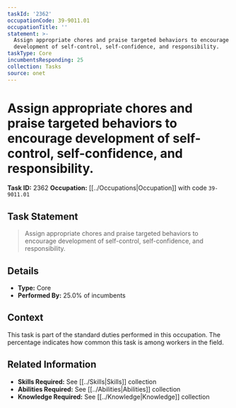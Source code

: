```yaml
---
taskId: '2362'
occupationCode: 39-9011.01
occupationTitle: ''
statement: >-
  Assign appropriate chores and praise targeted behaviors to encourage
  development of self-control, self-confidence, and responsibility.
taskType: Core
incumbentsResponding: 25
collection: Tasks
source: onet
---
```

# Assign appropriate chores and praise targeted behaviors to encourage development of self-control, self-confidence, and responsibility.

**Task ID:** 2362
**Occupation:** [[../Occupations|Occupation]] with code `39-9011.01`

## Task Statement

> Assign appropriate chores and praise targeted behaviors to encourage development of self-control, self-confidence, and responsibility.

## Details

- **Type:** Core
- **Performed By:** 25.0% of incumbents

## Context

This task is part of the standard duties performed in this occupation. The percentage indicates how common this task is among workers in the field.

## Related Information

- **Skills Required:** See [[../Skills|Skills]] collection
- **Abilities Required:** See [[../Abilities|Abilities]] collection
- **Knowledge Required:** See [[../Knowledge|Knowledge]] collection
